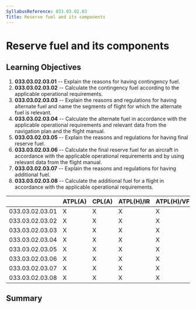 ```yaml
---
SyllabusReference: 033.03.02.03
Title: Reserve fuel and its components
---
```


# Reserve fuel and its components

## Learning Objectives

1.  **033.03.02.03.01** -- Explain the reasons for having contingency fuel.
2.  **033.03.02.03.02** -- Calculate the contingency fuel according to the
    applicable operational requirements.
3.  **033.03.02.03.03** -- Explain the reasons and regulations for having
    alternate fuel and name the segments of flight for which the alternate fuel
    is relevant.
4.  **033.03.02.03.04** -- Calculate the alternate fuel in accordance with the
    applicable operational requirements and relevant data from the navigation
    plan and the flight manual.
5.  **033.03.02.03.05** -- Explain the reasons and regulations for having final
    reserve fuel.
6.  **033.03.02.03.06** -- Calculate the final reserve fuel for an aircraft in
    accordance with the applicable operational requirements and by using
    relevant data from the flight manual.
7.  **033.03.02.03.07** -- Explain the reasons and regulations for having
    additional fuel.
8.  **033.03.02.03.08** -- Calculate the additional fuel for a flight in
    accordance with the applicable operational requirements.

|                 | ATPL(A) | CPL(A) | ATPL(H)/IR | ATPL(H)/VFR | CPL(H) | IR  | CBIR(A) |
| --------------- | ------- | ------ | ---------- | ----------- | ------ | --- | ------- |
| 033.03.02.03.01 | X       | X      | X          | X           | X      |     |         |
| 033.03.02.03.02 | X       | X      | X          | X           | X      |     |         |
| 033.03.02.03.03 | X       | X      | X          | X           | X      |     |         |
| 033.03.02.03.04 | X       | X      | X          | X           | X      |     |         |
| 033.03.02.03.05 | X       | X      | X          | X           | X      |     |         |
| 033.03.02.03.06 | X       | X      | X          | X           | X      |     |         |
| 033.03.02.03.07 | X       | X      | X          | X           | X      |     |         |
| 033.03.02.03.08 | X       | X      | X          | X           | X      |     |         |

## Summary

